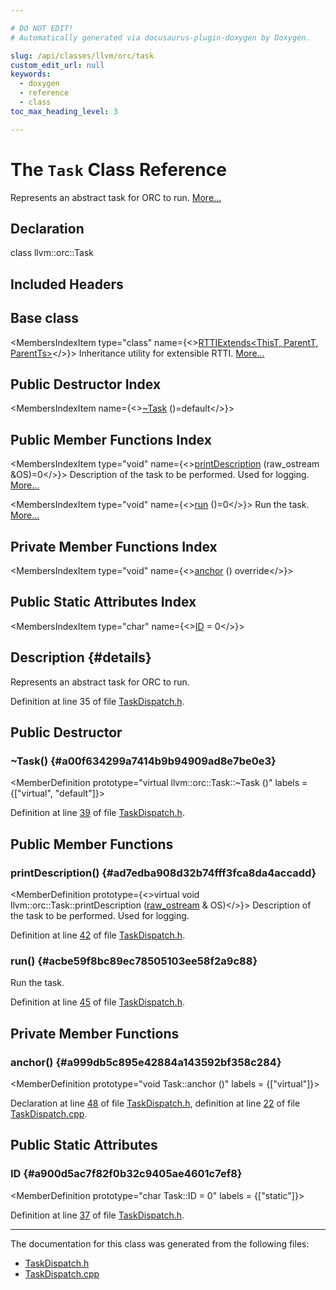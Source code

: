 ```yaml
---

# DO NOT EDIT!
# Automatically generated via docusaurus-plugin-doxygen by Doxygen.

slug: /api/classes/llvm/orc/task
custom_edit_url: null
keywords:
  - doxygen
  - reference
  - class
toc_max_heading_level: 3

---
```





# The `Task` Class Reference

<DoxygenPage pluginConfig={pluginConfig}>

Represents an abstract task for ORC to run. <a href="#details">More...</a>

## Declaration

<CodeBlock>class llvm::orc::Task</CodeBlock>

## Included Headers

<IncludesList>
<IncludesListItem
  filePath="llvm/ExecutionEngine/Orc/TaskDispatch.h"
  permalink="/docs/api/files/include/include/llvm/include/llvm/executionengine/include/llvm/executionengine/orc/taskdispatch-h"
  isLocal="true" />
</IncludesList>

## Base class

<MembersIndex>

<MembersIndexItem
  type="class"
  name={<><a href="/docs/api/classes/llvm/rttiextends">RTTIExtends&lt;ThisT, ParentT, ParentTs&gt;</a></>}>
Inheritance utility for extensible RTTI. <a href="/docs/api/classes/llvm/rttiextends/#details">More...</a>
</MembersIndexItem>

</MembersIndex>

## Public Destructor Index

<MembersIndex>

<MembersIndexItem
  name={<><a href="#a00f634299a7414b9b94909ad8e7be0e3">~Task</a> ()=default</>}>
</MembersIndexItem>

</MembersIndex>

## Public Member Functions Index

<MembersIndex>

<MembersIndexItem
  type="void"
  name={<><a href="#ad7edba908d32b74fff3fca8da4accadd">printDescription</a> (raw&#95;ostream &amp;OS)=0</>}>
Description of the task to be performed. Used for logging. <a href="#ad7edba908d32b74fff3fca8da4accadd">More...</a>
</MembersIndexItem>

<MembersIndexItem
  type="void"
  name={<><a href="#acbe59f8bc89ec78505103ee58f2a9c88">run</a> ()=0</>}>
Run the task. <a href="#acbe59f8bc89ec78505103ee58f2a9c88">More...</a>
</MembersIndexItem>

</MembersIndex>

## Private Member Functions Index

<MembersIndex>

<MembersIndexItem
  type="void"
  name={<><a href="#a999db5c895e42884a143592bf358c284">anchor</a> () override</>}>
</MembersIndexItem>

</MembersIndex>

## Public Static Attributes Index

<MembersIndex>

<MembersIndexItem
  type="char"
  name={<><a href="#a900d5ac7f82f0b32c9405ae4601c7ef8">ID</a> = 0</>}>
</MembersIndexItem>

</MembersIndex>

## Description {#details}

Represents an abstract task for ORC to run.

Definition at line 35 of file <a href="/docs/api/files/include/include/llvm/include/llvm/executionengine/include/llvm/executionengine/orc/taskdispatch-h">TaskDispatch.h</a>.

<SectionDefinition>

## Public Destructor

### ~Task() {#a00f634299a7414b9b94909ad8e7be0e3}

<MemberDefinition
  prototype="virtual llvm::orc::Task::~Task ()"
  labels = {["virtual", "default"]}>

Definition at line <a href="/docs/api/files/include/include/llvm/include/llvm/executionengine/include/llvm/executionengine/orc/taskdispatch-h/#l00039">39</a> of file <a href="/docs/api/files/include/include/llvm/include/llvm/executionengine/include/llvm/executionengine/orc/taskdispatch-h">TaskDispatch.h</a>.
</MemberDefinition>

</SectionDefinition>

<SectionDefinition>

## Public Member Functions

### printDescription() {#ad7edba908d32b74fff3fca8da4accadd}

<MemberDefinition
  prototype={<>virtual void llvm::orc::Task::printDescription (<a href="/docs/api/classes/llvm/raw-ostream">raw&#95;ostream</a> &amp; OS)</>}>
Description of the task to be performed. Used for logging.

Definition at line <a href="/docs/api/files/include/include/llvm/include/llvm/executionengine/include/llvm/executionengine/orc/taskdispatch-h/#l00042">42</a> of file <a href="/docs/api/files/include/include/llvm/include/llvm/executionengine/include/llvm/executionengine/orc/taskdispatch-h">TaskDispatch.h</a>.
</MemberDefinition>

### run() {#acbe59f8bc89ec78505103ee58f2a9c88}

<MemberDefinition
  prototype="virtual void llvm::orc::Task::run ()">
Run the task.

Definition at line <a href="/docs/api/files/include/include/llvm/include/llvm/executionengine/include/llvm/executionengine/orc/taskdispatch-h/#l00045">45</a> of file <a href="/docs/api/files/include/include/llvm/include/llvm/executionengine/include/llvm/executionengine/orc/taskdispatch-h">TaskDispatch.h</a>.
</MemberDefinition>

</SectionDefinition>

<SectionDefinition>

## Private Member Functions

### anchor() {#a999db5c895e42884a143592bf358c284}

<MemberDefinition
  prototype="void Task::anchor ()"
  labels = {["virtual"]}>

Declaration at line <a href="/docs/api/files/include/include/llvm/include/llvm/executionengine/include/llvm/executionengine/orc/taskdispatch-h/#l00048">48</a> of file <a href="/docs/api/files/include/include/llvm/include/llvm/executionengine/include/llvm/executionengine/orc/taskdispatch-h">TaskDispatch.h</a>, definition at line <a href="/docs/api/files/lib/lib/executionengine/lib/executionengine/orc/taskdispatch-cpp/#l00022">22</a> of file <a href="/docs/api/files/lib/lib/executionengine/lib/executionengine/orc/taskdispatch-cpp">TaskDispatch.cpp</a>.
</MemberDefinition>

</SectionDefinition>

<SectionDefinition>

## Public Static Attributes

### ID {#a900d5ac7f82f0b32c9405ae4601c7ef8}

<MemberDefinition
  prototype="char Task::ID = 0"
  labels = {["static"]}>

Definition at line <a href="/docs/api/files/include/include/llvm/include/llvm/executionengine/include/llvm/executionengine/orc/taskdispatch-h/#l00037">37</a> of file <a href="/docs/api/files/include/include/llvm/include/llvm/executionengine/include/llvm/executionengine/orc/taskdispatch-h">TaskDispatch.h</a>.
</MemberDefinition>

</SectionDefinition>

<hr/>

The documentation for this class was generated from the following files:

<ul>
<li><a href="/docs/api/files/include/include/llvm/include/llvm/executionengine/include/llvm/executionengine/orc/taskdispatch-h">TaskDispatch.h</a></li>
<li><a href="/docs/api/files/lib/lib/executionengine/lib/executionengine/orc/taskdispatch-cpp">TaskDispatch.cpp</a></li>
</ul>

</DoxygenPage>
